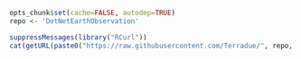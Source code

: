 ```r
opts_chunk$set(cache=FALSE, autodep=TRUE)
repo <- 'DotNetEarthObservation'
```
```r
suppressMessages(library("RCurl"))
cat(getURL(paste0("https://raw.githubusercontent.com/Terradue/", repo, "/master/README.md")))
```

